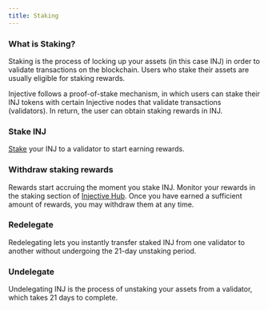 ```yaml
---
title: Staking
---
```


### What is Staking?

Staking is the process of locking up your assets (in this case INJ) in order to validate transactions on the blockchain. Users who stake their assets are usually eligible for staking rewards.

Injective follows a proof-of-stake mechanism, in which users can stake their INJ tokens with certain Injective nodes that validate transactions (validators). In return, the user can obtain staking rewards in INJ.

### Stake INJ

[Stake](https://injhub.com/stake) your INJ to a validator to start earning rewards.

### Withdraw staking rewards

Rewards start accruing the moment you stake INJ. Monitor your rewards in the staking section of [Injective Hub](https://injhub.com/stake). Once you have earned a sufficient amount of rewards, you may withdraw them at any time.

### Redelegate

Redelegating lets you instantly transfer staked INJ from one validator to another without undergoing the 21-day unstaking period.

### Undelegate

Undelegating INJ is the process of unstaking your assets from a validator, which takes 21 days to complete.
